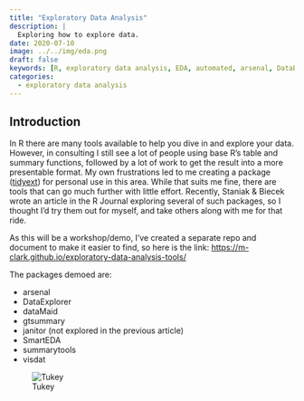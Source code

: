 ```yaml
---
title: "Exploratory Data Analysis"
description: |
  Exploring how to explore data.
date: 2020-07-10
image: ../../img/eda.png
draft: false
keywords: [R, exploratory data analysis, EDA, automated, arsenal, DataExplorer, SmartEDA, summarytools, dataMaid, janitor, visdat, descriptive statistics, summary, visualization]
categories:
  - exploratory data analysis
---
```




## Introduction

In R there are many tools available to help you dive in and explore your data. However, in consulting I still see a lot of people using base R's [table]{.func style=""} and [summary]{.func style=""} functions, followed by a lot of work to get the result into a more presentable format. My own frustrations led to me creating a package ([tidyext](https://m-clark.github.io/tidyext/)) for personal use in this area. While that suits me fine, there are tools that can go much further with little effort. Recently, Staniak & Biecek wrote an article in the R Journal exploring several of such packages, so I thought I'd try them out for myself, and take others along with me for that ride.

As this will be a workshop/demo, I've created a separate repo and document to make it easier to find, so here is the link: [https://m-clark.github.io/exploratory-data-analysis-tools/](https://m-clark.github.io/exploratory-data-analysis-tools/)

The packages demoed are:

-   [arsenal]{.pack style=""}
-   [DataExplorer]{.pack style=""}
-   [dataMaid]{.pack style=""}
-   [gtsummary]{.pack style=""}
-   [janitor]{.pack style=""} (not explored in the previous article)
-   [SmartEDA]{.pack style=""}
-   [summarytools]{.pack style=""}
-   [visdat]{.pack style=""}


![Tukey](../../img/tukey.png)